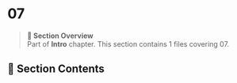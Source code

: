 # 07

> **📖 Section Overview**  
> Part of **Intro** chapter. This section contains 1 files covering 07.

<!-- AUTO-INDEX-START -->
## 📁 Section Contents

<!-- AUTO-INDEX-END -->

<!-- USER-CONTENT-START -->
<!-- Add your custom section content here - it will be preserved during auto-updates -->
<!-- USER-CONTENT-END -->


